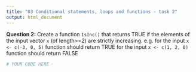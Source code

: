 ```yaml
---
title: "03 Conditional statements, loops and functions - task 2"
output: html_document
---
```


**Question 2:** Create a function `IsInc()` that returns TRUE if the elements of the input vector `x` (of length>=2) are strictly increasing.
e.g. for the input `x <- c(-3, 0, 5)` function should return TRUE
for the input `x <- c(1, 2, 0)` function should return FALSE

```r
# YOUR CODE HERE
```
